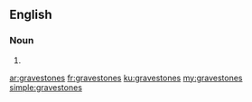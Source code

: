 ==English==

===Noun===
{{head|en}}

# {{plural of|gravestone}}

[[ar:gravestones]]
[[fr:gravestones]]
[[ku:gravestones]]
[[my:gravestones]]
[[simple:gravestones]]